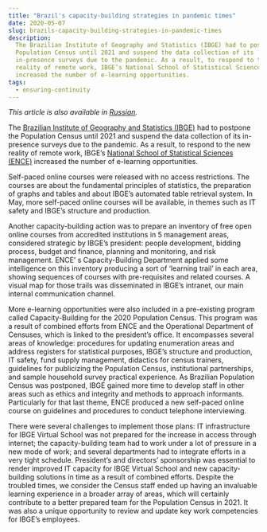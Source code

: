 ```yaml
---
title: "Brazil's capacity-building strategies in pandemic times"
date: 2020-05-07
slug: brazils-capacity-building-strategies-in-pandemic-times
description:
  The Brazilian Institute of Geography and Statistics (IBGE) had to postpone the
  Population Census until 2021 and suspend the data collection of its
  in-presence surveys due to the pandemic. As a result, to respond to the new
  reality of remote work, IBGE’s National School of Statistical Sciences (ENCE)
  increased the number of e-learning opportunities.
tags:
  - ensuring-continuity
---
```


_This article is also available in [Russian](./ru.pdf)._

The
[Brazilian Institute of Geography and Statistics (IBGE)](https://www.ibge.gov.br/en/home-eng.html)
had to postpone the Population Census until 2021 and suspend the data collection
of its in-presence surveys due to the pandemic. As a result, to respond to the
new reality of remote work, IBGE’s
[National School of Statistical Sciences (ENCE)](http://www.ence.ibge.gov.br/)
increased the number of e-learning opportunities.

Self-paced online courses were released with no access restrictions. The courses
are about the fundamental principles of statistics, the preparation of graphs
and tables and about IBGE’s automated table retrieval system. In May, more
self-paced online courses will be available, in themes such as IT safety and
IBGE’s structure and production.

Another capacity-building action was to prepare an inventory of free open online
courses from accredited institutions in 5 management areas, considered strategic
by IBGE’s president: people development, bidding process, budget and finance,
planning and monitoring, and risk management. ENCE’ s Capacity-Building
Department applied some intelligence on this inventory producing a sort of
‘learning trail’ in each area, showing sequences of courses with pre-requisites
and related courses. A visual map for those trails was disseminated in IBGE’s
intranet, our main internal communication channel.

More e-learning opportunities were also included in a pre-existing program
called Capacity-Building for the 2020 Population Census. This program was a
result of combined efforts from ENCE and the Operational Department of Censuses,
which is linked to the president’s office. It encompasses several areas of
knowledge: procedures for updating enumeration areas and address registers for
statistical purposes, IBGE’s structure and production, IT safety, fund supply
management, didactics for census trainers, guidelines for publicizing the
Population Census, institutional partnerships, and sample household survey
practical experience. As Brazilian Population Census was postponed, IBGE gained
more time to develop staff in other areas such as ethics and integrity and
methods to approach informants. Particularly for that last theme, ENCE produced
a new self-paced online course on guidelines and procedures to conduct telephone
interviewing.

There were several challenges to implement those plans: IT infrastructure for
IBGE Virtual School was not prepared for the increase in access through
internet; the capacity-building team had to work under a lot of pressure in a
new mode of work; and several departments had to integrate efforts in a very
tight schedule. President’s and directors’ sponsorship was essential to render
improved IT capacity for IBGE Virtual School and new capacity-building solutions
in time as a result of combined efforts. Despite the troubled times, we consider
the Census staff ended up having an invaluable learning experience in a broader
array of areas, which will certainly contribute to a better prepared team for
the Population Census in 2021. It was also a unique opportunity to review and
update key work competencies for IBGE’s employees.
